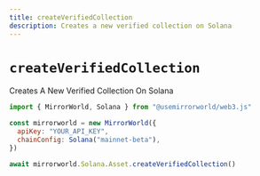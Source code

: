 ```yaml
---
title: createVerifiedCollection
description: Creates a new verified collection on Solana
---
```


# `createVerifiedCollection`

Creates A New Verified Collection On Solana

```js
import { MirrorWorld, Solana } from "@usemirrorworld/web3.js"

const mirrorworld = new MirrorWorld({
  apiKey: "YOUR_API_KEY",
  chainConfig: Solana("mainnet-beta"),
})

await mirrorworld.Solana.Asset.createVerifiedCollection()
```

